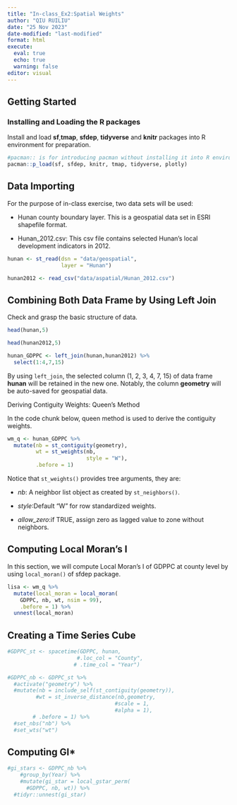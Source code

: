 ```yaml
---
title: "In-class_Ex2:Spatial Weights"
author: "QIU RUILIU"
date: "25 Nov 2023"
date-modified: "last-modified"
format: html
execute: 
  eval: true
  echo: true
  warning: false
editor: visual
---
```


## Getting Started

### Installing and Loading the R packages

Install and load **sf**,**tmap**, **sfdep**, **tidyverse** and **knitr** packages into R environment for preparation.

```r
#pacman:: is for introducing pacman without installing it into R environment
pacman::p_load(sf, sfdep, knitr, tmap, tidyverse, plotly)
```

## Data Importing

For the purpose of in-class exercise, two data sets will be used:

-   Hunan county boundary layer. This is a geospatial data set in ESRI shapefile format.

-   Hunan_2012.csv: This csv file contains selected Hunan's local development indicators in 2012.

```r
hunan <- st_read(dsn = "data/geospatial", 
                 layer = "Hunan")
```

```r
hunan2012 <- read_csv("data/aspatial/Hunan_2012.csv")
```

## Combining Both Data Frame by Using Left Join

Check and grasp the basic structure of data.

```r
head(hunan,5)
```

```r
head(hunan2012,5)
```

```r
hunan_GDPPC <- left_join(hunan,hunan2012) %>%
  select(1:4,7,15)
```

By using `left_join`, the selected column (1, 2, 3, 4, 7, 15) of data frame **hunan** will be retained in the new one. Notably, the column **geometry** will be auto-saved for geospatial data.

Deriving Contiguity Weights: Queen's Method

In the code chunk below, queen method is used to derive the contiguity weights.

```r
wm_q <- hunan_GDPPC %>%
  mutate(nb = st_contiguity(geometry),
         wt = st_weights(nb,
                         style = "W"),
         .before = 1)
```

Notice that `st_weights()` provides tree arguments, they are:

-   *nb*: A neighbor list object as created by `st_neighbors()`.

-   *style*:Default "W" for row standardized weights.

-   *allow_zero*:if TRUE, assign zero as lagged value to zone without neighbors.

## Computing Local Moran's I

In this section, we will compute Local Moran's I of GDPPC at county level by using `local_moran()` of sfdep package.

```r
lisa <- wm_q %>%
  mutate(local_moran = local_moran(
    GDPPC, nb, wt, nsim = 99),
    .before = 1) %>%
  unnest(local_moran)
```

## Creating a Time Series Cube

```r
#GDPPC_st <- spacetime(GDPPC, hunan,
                      #.loc_col = "County",
                     # .time_col = "Year")
```

```r
#GDPPC_nb <- GDPPC_st %>%
  #activate("geometry") %>%
  #mutate(nb = include_self(st_contiguity(geometry)),
         #wt = st_inverse_distance(nb,geometry,
                                  #scale = 1,
                                  #alpha = 1),
        # .before = 1) %>%
  #set_nbs("nb") %>%
  #set_wts("wt")
```

## Computing GI\*

```r
#gi_stars <- GDPPC_nb %>%
    #group_by(Year) %>%
    #mutate(gi_star = local_gstar_perm(
      #GDPPC, nb, wt)) %>%
  #tidyr::unnest(gi_star)
```
